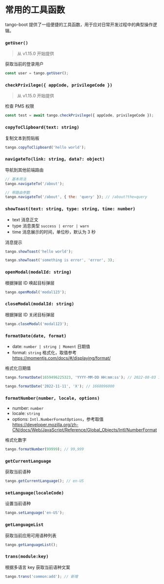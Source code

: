 # 常用的工具函数

tango-boot 提供了一组便捷的工具函数，用于应对日常开发过程中的典型操作逻辑。

### `getUser()`

> 从 v1.15.0 开始提供

获取当前的登录用户

```js
const user = tango.getUser();
```

### `checkPrivilege({ appCode, privilegeCode })`

> 从 v1.15.0 开始提供

检查 PMS 权限

```js
const test = await tango.checkPrivilege({ appCode, privilegeCode });
```

### `copyToClipboard(text: string)`

复制文本到剪贴板

```js
tango.copyToClipboard('hello world');
```

### `navigateTo(link: string, data?: object)`

导航到其他前端路由

```js
// 基本用法
tango.navigateTo('/about');

// 带路由参数
tango.navigateTo('/about', { the: 'query' }); // /about?the=query
```

### `showToast(text: string, type: string, time: number)`

- text 消息正文
- type 消息类型 `success | error | warn`
- time 消息展示的时间，单位秒，默认为 3 秒

消息提示

```js
tango.showToast('hello world');

tango.showToast('something is error', 'error', 3);
```

### `openModal(modalId: string)`

根据弹层 ID 唤起目标弹层

```js
tango.openModal('modal123');
```

### `closeModal(modalId: string)`

根据弹层 ID 关闭目标弹层

```js
tango.closeModal('modal123');
```

### `formatDate(date, format)`

- date: `number | string | Moment` 日期值
- format: `string` 格式化，取值参考 https://momentjs.com/docs/#/displaying/format/

格式化日期值

```js
tango.formatDate(1659496225323, 'YYYY-MM-DD HH:mm:ss'); // 2022-08-03 11:10:25

tango.formatDate('2022-11-11', 'X'); // 1668096000
```

### `formatNumber(number, locale, options)`

- number: `number`
- locale: `string`
- options: `Intl.NumberFormatOptions`，参考取值 https://developer.mozilla.org/zh-CN/docs/Web/JavaScript/Reference/Global_Objects/Intl/NumberFormat

格式化数字

```js
tango.formatNumber(99999); // 99,999
```

### `getCurrentLanguage`

获取当前语种

```js
tango.getCurrentLanguage(); // en-US
```

### `setLanguage(localeCode)`

设置当前语种

```js
tango.setLanguage('en-US');
```

### `getLanguageList`

获取当前应用可用语种列表

```js
tango.getLanguageList();
```

### `trans(module:key)`

根据多语言 key 获取当前语种文案

```js
tango.trans('common:add'); // 新增
```
